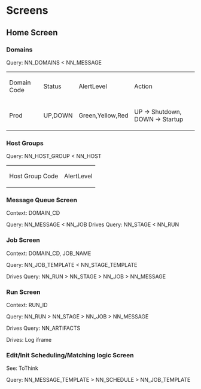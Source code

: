 = Screens =

== Home Screen ==

=== Domains ===

Query: NN_DOMAINS < NN_MESSAGE

{|
| Domain Code || Status || AlertLevel || Action 
|-
| Prod || UP,DOWN || Green,Yellow,Red || UP -> Shutdown, DOWN -> Startup 
|}

=== Host Groups ===

Query: NN_HOST_GROUP < NN_HOST

{| 
| Host Group Code || AlertLevel 
|}


=== Message Queue Screen ===

Context: DOMAIN_CD

Query: NN_MESSAGE < NN_JOB 
Drives Query: NN_STAGE < NN_RUN


=== Job Screen ===

Context: DOMAIN_CD, JOB_NAME

Query: NN_JOB_TEMPLATE < NN_STAGE_TEMPLATE

Drives Query: NN_RUN > NN_STAGE > NN_JOB > NN_MESSAGE


=== Run Screen ===

Context: RUN_ID

Query: NN_RUN > NN_STAGE > NN_JOB > NN_MESSAGE

Drives Query: NN_ARTIFACTS

Drives: Log iframe


=== Edit/Init Scheduling/Matching logic Screen ===

See: ToThink

Query: NN_MESSAGE_TEMPLATE > NN_SCHEDULE > NN_JOB_TEMPLATE
 







